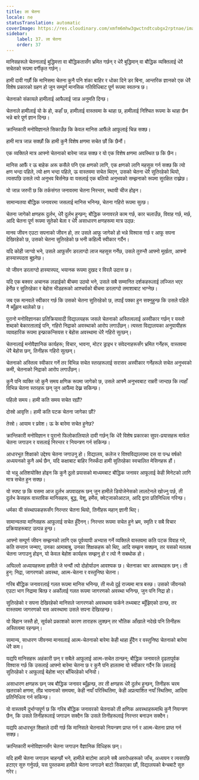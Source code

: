 ```yaml
---
title: ला चेतना
locale: ne
statusTranslation: automatic
coverImage: https://res.cloudinary.com/xmfm6mhw3gwctndtcubgx2rptnae/image/upload/v1740337243/small_cover_educacion_fundamental_a051170f1c.webp
sidebar:
    label: 37. ला चेतना
    order: 37
---
```

मानिसहरूले चेतनालाई बुद्धिमत्ता वा बौद्धिकतासँग भ्रमित गर्छन् र धेरै बुद्धिमान् वा बौद्धिक व्यक्तिलाई धेरै सचेतको रूपमा वर्गीकृत गर्छन्।

हामी दावी गर्छौं कि मानिसमा चेतना कुनै पनि शंका बाहिर र धोका दिने डर बिना, आन्तरिक ज्ञानको एक धेरै विशेष प्रकारको ग्रहण हो जुन सम्पूर्ण मानसिक गतिविधिबाट पूर्ण रूपमा स्वतन्त्र छ।

चेतनाको संकायले हामीलाई आफैलाई जान्न अनुमति दिन्छ।

चेतनाले हामीलाई यो के हो, कहाँ छ, हामीलाई वास्तवमा के थाहा छ, हामीलाई निश्चित रूपमा के थाहा छैन भन्ने बारे पूर्ण ज्ञान दिन्छ।

क्रान्तिकारी मनोविज्ञानले सिकाउँछ कि केवल मानिस आफैंले आफूलाई चिन्न सक्छ।

हामी मात्र जान्न सक्छौं कि हामी कुनै विशेष क्षणमा सचेत छौं कि छैनौं।

एक व्यक्तिले मात्र आफ्नो चेतनाको बारेमा जान्न सक्छ र यो एक विशेष क्षणमा अवस्थित छ कि छैन।

मानिस आफैं र ऊ बाहेक अरू कसैले पनि एक क्षणको लागि, एक क्षणको लागि महसुस गर्न सक्छ कि त्यो क्षण भन्दा पहिले, त्यो क्षण भन्दा पहिले, ऊ वास्तवमा सचेत थिएन, उसको चेतना धेरै सुतिरहेको थियो, त्यसपछि उसले त्यो अनुभव बिर्सनेछ वा यसलाई एक बलियो अनुभवको सम्झनाको रूपमा सुरक्षित राख्नेछ।

यो जान्न जरुरी छ कि तर्कसंगत जनावरमा चेतना निरन्तर, स्थायी चीज होइन।

सामान्यतया बौद्धिक जनावरमा जसलाई मानिस भनिन्छ, चेतना गहिरो रूपमा सुत्छ।

चेतना जागेको क्षणहरू दुर्लभ, धेरै दुर्लभ हुन्छन्; बौद्धिक जनावरले काम गर्छ, कार चलाउँछ, विवाह गर्छ, मर्छ, आदि चेतना पूर्ण रूपमा सुतेको बेला र धेरै असाधारण क्षणहरूमा मात्र उठ्छ:

मानव जीवन एउटा सपनाको जीवन हो, तर उसले आफू जागेको हो भन्ने विश्वास गर्छ र आफू सपना देखिरहेको छ, उसको चेतना सुतिरहेको छ भनी कहिल्यै स्वीकार गर्दैन।

यदि कोही जाग्यो भने, उसले आफूसँग डरलाग्दो लाज महसुस गर्नेछ, उसले तुरुन्तै आफ्नो मूर्खता, आफ्नो हास्यास्पदता बुझ्नेछ।

यो जीवन डरलाग्दो हास्यास्पद, भयानक रूपमा दुखद र विरलै उदात्त छ।

यदि एक बक्सर अचानक लडाईको बीचमा उठ्यो भने, उसले सबै सम्मानित दर्शकहरूलाई लज्जित भएर हेर्नेछ र सुतिरहेका र बेहोस भीडहरूको आश्चर्यको बीचमा डरलाग्दो तमाशाबाट भाग्नेछ।

जब एक मानवले स्वीकार गर्छ कि उसको चेतना सुतिरहेको छ, तपाईं पक्का हुन सक्नुहुन्छ कि उसले पहिले नै ब्यूँझन थालेको छ।

पुरानो मनोविज्ञानका प्रतिक्रियावादी विद्यालयहरू जसले चेतनाको अस्तित्वलाई अस्वीकार गर्छन् र यस्तो शब्दको बेकारतालाई पनि, गहिरो निद्राको अवस्थाको आरोप लगाउँछन्। त्यस्ता विद्यालयका अनुयायीहरू व्यावहारिक रूपमा इन्फ्राकन्सियस र बेहोस अवस्थामा धेरै गहिरो सुत्छन्।

चेतनालाई मनोवैज्ञानिक कार्यहरू; विचार, भावना, मोटर ड्राइभ र संवेदनाहरूसँग भ्रमित गर्नेहरू, वास्तवमा धेरै बेहोस छन्, तिनीहरू गहिरो सुत्छन्।

चेतनाको अस्तित्व स्वीकार गर्ने तर विभिन्न सचेत स्तरहरूलाई सरासर अस्वीकार गर्नेहरूले सचेत अनुभवको कमी, चेतनाको निद्राको आरोप लगाउँछन्।

कुनै पनि व्यक्ति जो कुनै समय क्षणिक रूपमा जागेको छ, उसले आफ्नै अनुभवबाट राम्ररी जान्दछ कि त्यहाँ विभिन्न चेतना स्तरहरू छन् जुन आफैंमा देख्न सकिन्छ।

पहिलो समय। हामी कति समय सचेत रह्यौं?

दोस्रो आवृत्ति। हामी कति पटक चेतना जागेका छौं?

तेस्रो। आयाम र प्रवेश। ऊ के बारेमा सचेत हुनेछ?

क्रान्तिकारी मनोविज्ञान र पुरानो फिलोकालियाले दावी गर्छन् कि धेरै विशेष प्रकारका सुपर-प्रयासहरू मार्फत चेतना जगाउन र यसलाई निरन्तर र नियन्त्रण गर्न सकिन्छ।

आधारभूत शिक्षाको उद्देश्य चेतना जगाउनु हो। विद्यालय, कलेज र विश्वविद्यालयमा दस वा पन्ध्र वर्षको अध्ययनको कुनै अर्थ छैन, यदि कक्षाबाट बाहिर निस्कँदा हामी सुतिरहेका स्वचालित मेसिनहरू हौं।

यो भन्नु अतिशयोक्ति होइन कि कुनै ठूलो प्रयासको माध्यमबाट बौद्धिक जनावर आफूलाई केही मिनेटको लागि मात्र सचेत हुन सक्छ।

यो स्पष्ट छ कि यसमा आज दुर्लभ अपवादहरू छन् जुन हामीले डियोजेनेसको लालटेनले खोज्नु पर्छ, ती दुर्लभ केसहरू वास्तविक मानिसहरू, बुद्ध, येशू, हर्मेस, क्वेट्जाकोआटल, आदि द्वारा प्रतिनिधित्व गरिन्छ।

धर्मका यी संस्थापकहरूसँग निरन्तर चेतना थियो, तिनीहरू महान् ज्ञानी थिए।

सामान्यतया मानिसहरू आफूलाई सचेत हुँदैनन्। निरन्तर रूपमा सचेत हुने भ्रम, स्मृति र सबै विचार प्रक्रियाहरूबाट उत्पन्न हुन्छ।

आफ्नो सम्पूर्ण जीवन सम्झनको लागि एक पूर्वव्यापी अभ्यास गर्ने व्यक्तिले वास्तवमा कति पटक विवाह गरे, कति सन्तान जन्माए, उनका आमाबाबु, उनका शिक्षकहरू को थिए, आदि सम्झन सक्छन्, तर यसको मतलब चेतना जगाउनु होइन, यो केवल बेहोश कार्यहरू सम्झनु हो र त्यो नै सबथोक हो।

अघिल्लो अध्यायहरूमा हामीले जे भन्यौं त्यो दोहोर्याउन आवश्यक छ। चेतनाका चार अवस्थाहरू छन्। ती हुन्: निद्रा, जागरणको अवस्था, आत्म-चेतना र वस्तुनिष्ठ चेतना।

गरिब बौद्धिक जनावरलाई गलत रूपमा मानिस भनिन्छ, ती मध्ये दुई राज्यमा मात्र बस्छ। उसको जीवनको एउटा भाग निद्रामा बित्छ र अर्कोलाई गलत रूपमा जागरणको अवस्था भनिन्छ, जुन पनि निद्रा हो।

सुतिरहेको र सपना देखिरहेको मानिसले जागरणको अवस्थामा फर्कने तथ्यबाट ब्यूँझिएको ठान्छ, तर वास्तवमा जागरणको यस अवस्थामा उसले सपना देखिरहन्छ।

यो बिहान जस्तै हो, सूर्यको प्रकाशको कारण ताराहरू लुक्छन् तर भौतिक आँखाले नदेखे पनि तिनीहरू अस्तित्वमा रहन्छन्।

सामान्य, साधारण जीवनमा मानवलाई आत्म-चेतनाको बारेमा केही थाहा हुँदैन र वस्तुनिष्ठ चेतनाको बारेमा धेरै कम।

यद्यपि मानिसहरू अहंकारी छन् र सबैले आफूलाई आत्म-सचेत ठान्छन्; बौद्धिक जनावरले दृढतापूर्वक विश्वास गर्छ कि उसलाई आफ्नो बारेमा चेतना छ र कुनै पनि हालतमा यो स्वीकार गर्दैन कि उसलाई सुतिरहेको र आफूलाई बेहोश भएर बाँचिरहेको भनियो।

असाधारण क्षणहरू छन् जब बौद्धिक जनावर ब्यूँझन्छ, तर ती क्षणहरू धेरै दुर्लभ हुन्छन्, तिनीहरू चरम खतराको क्षणमा, तीव्र भावनाको समयमा, केही नयाँ परिस्थितिमा, केही अप्रत्याशित नयाँ स्थितिमा, आदिमा प्रतिनिधित्व गर्न सकिन्छ।

यो वास्तवमै दुर्भाग्यपूर्ण छ कि गरिब बौद्धिक जनावरको चेतनाको ती क्षणिक अवस्थाहरूमाथि कुनै नियन्त्रण छैन, कि उसले तिनीहरूलाई जगाउन सक्दैन कि उसले तिनीहरूलाई निरन्तर बनाउन सक्दैन।

यद्यपि आधारभूत शिक्षाले दावी गर्छ कि मानिसले चेतनाको नियन्त्रण प्राप्त गर्न र आत्म-चेतना प्राप्त गर्न सक्छ।

क्रान्तिकारी मनोविज्ञानसँग चेतना जगाउन वैज्ञानिक विधिहरू छन्।

यदि हामी चेतना जगाउन चाहन्छौं भने, हामीले बाटोमा आउने सबै अवरोधहरूको जाँच, अध्ययन र त्यसपछि हटाएर सुरु गर्नुपर्छ, यस पुस्तकमा हामीले चेतना जगाउने बाटो सिकाएका छौं, विद्यालयको बेन्चबाटै सुरु गरेर।


